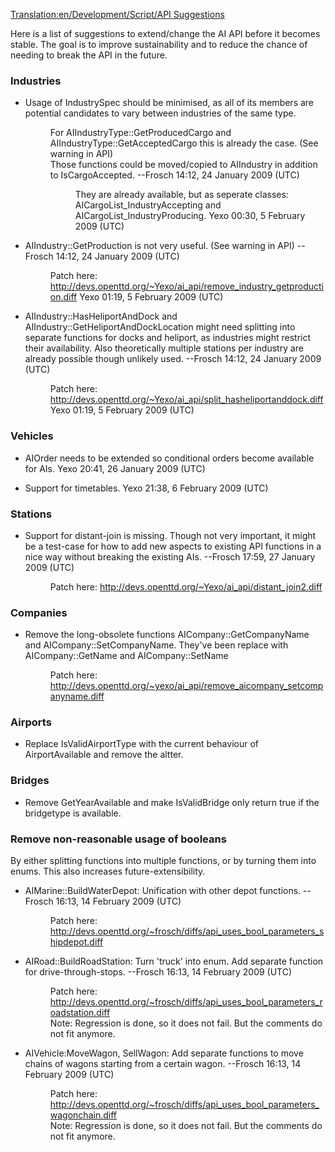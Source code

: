 [[Translation:en/Development/Script/API Suggestions]]
{{en/Development/Script/Navigation}}

Here is a list of suggestions to extend/change the AI API before it becomes stable. The goal is to improve sustainability and to reduce the chance of needing to break the API in the future.

=== Industries ===

* Usage of IndustrySpec should be minimised, as all of its members are potential candidates to vary between industries of the same type.
*: For AIIndustryType::GetProducedCargo and AIIndustryType::GetAcceptedCargo this is already the case. (See warning in API)
*: Those functions could be moved/copied to AIIndustry in addition to IsCargoAccepted. --Frosch 14:12, 24 January 2009 (UTC)
*:: They are already available, but as seperate classes: AICargoList_IndustryAccepting and AICargoList_IndustryProducing. Yexo 00:30, 5 February 2009 (UTC)

* AIIndustry::GetProduction is not very useful. (See warning in API) --Frosch 14:12, 24 January 2009 (UTC)
*: Patch here: http://devs.openttd.org/~Yexo/ai_api/remove_industry_getproduction.diff Yexo 01:19, 5 February 2009 (UTC)

* AIIndustry::HasHeliportAndDock and AIIndustry::GetHeliportAndDockLocation might need splitting into separate functions for docks and heliport, as industries might restrict their availability. Also theoretically multiple stations per industry are already possible though unlikely used. --Frosch 14:12, 24 January 2009 (UTC)
*: Patch here: http://devs.openttd.org/~Yexo/ai_api/split_hasheliportanddock.diff Yexo 01:19, 5 February 2009 (UTC)

=== Vehicles ===

* AIOrder needs to be extended so conditional orders become available for AIs. Yexo 20:41, 26 January 2009 (UTC)

* Support for timetables. Yexo 21:38, 6 February 2009 (UTC)

=== Stations ===

* Support for distant-join is missing. Though not very important, it might be a test-case for how to add new aspects to existing API functions in a nice way without breaking the existing AIs. --Frosch 17:59, 27 January 2009 (UTC)
*: Patch here: http://devs.openttd.org/~Yexo/ai_api/distant_join2.diff

=== Companies ===

* Remove the long-obsolete functions AICompany::GetCompanyName and AICompany::SetCompanyName. They've been replace with AICompany::GetName and AICompany::SetName
*: Patch here: http://devs.openttd.org/~yexo/ai_api/remove_aicompany_setcompanyname.diff

=== Airports ===

* Replace IsValidAirportType with the current behaviour of AirportAvailable and remove the altter.

=== Bridges ===

* Remove GetYearAvailable and make IsValidBridge only return true if the bridgetype is available.

=== Remove non-reasonable usage of booleans ===
By either splitting functions into multiple functions, or by turning them into enums. This also increases future-extensibility.

* AIMarine::BuildWaterDepot: Unification with other depot functions. --Frosch 16:13, 14 February 2009 (UTC)
*: Patch here: http://devs.openttd.org/~frosch/diffs/api_uses_bool_parameters_shipdepot.diff

* AIRoad::BuildRoadStation: Turn 'truck' into enum. Add separate function for drive-through-stops. --Frosch 16:13, 14 February 2009 (UTC)
*: Patch here: http://devs.openttd.org/~frosch/diffs/api_uses_bool_parameters_roadstation.diff
*: Note: Regression is done, so it does not fail. But the comments do not fit anymore.

* AIVehicle:MoveWagon, SellWagon: Add separate functions to move chains of wagons starting from a certain wagon. --Frosch 16:13, 14 February 2009 (UTC)
*: Patch here: http://devs.openttd.org/~frosch/diffs/api_uses_bool_parameters_wagonchain.diff
*: Note: Regression is done, so it does not fail. But the comments do not fit anymore.